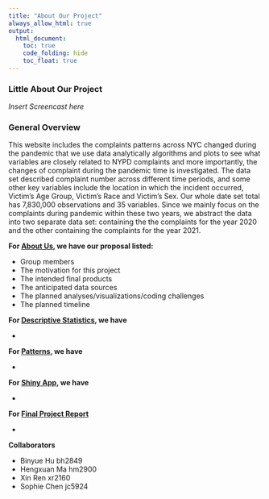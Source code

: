 ```yaml
---
title: "About Our Project"
always_allow_html: true
output: 
  html_document:
    toc: true
    code_folding: hide
    toc_float: true
---
```


### Little About Our Project
*Insert Screencast here*

### General Overview
This website includes the complaints patterns across NYC changed during the pandemic that we use data analytically algorithms and plots to see what variables are closely related to NYPD complaints and more importantly, the changes of complaint during the pandemic time is investigated. The data set described complaint number across different time periods, and some other key variables include the location in which the incident occurred, Victim’s Age Group, Victim’s Race and Victim’s Sex. Our whole date set total has 7,830,000 observations and 35 variables. Since we mainly focus on the complaints during pandemic within these two years, we abstract the data into two separate data set: containing the the complaints for the year 2020 and the other containing the complaints for the year 2021. 


**For [About Us](proposal.html), we have our proposal listed:**

* Group members 
* The motivation for this project
* The intended final products 
* The anticipated data sources
* The planned analyses/visualizations/coding challenges
* The planned timeline

**For [Descriptive Statistics](stats.html), we have**

* 

**For [Patterns](patterns.html), we have**

* 

**For [Shiny App](shiny_dashboard.html), we have**

*

**For [Final Project Report](report.html)**

*

**Collaborators**

* Binyue Hu bh2849
* Hengxuan Ma hm2900
* Xin Ren xr2160
* Sophie Chen jc5924

